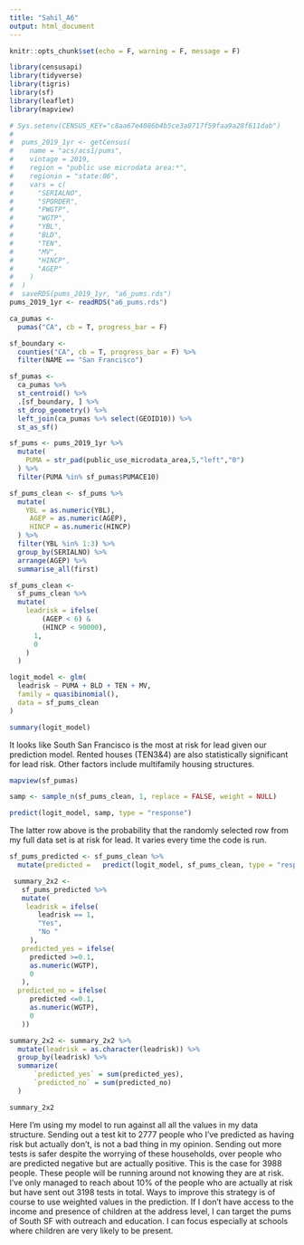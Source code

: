 ```yaml
---
title: "Sahil_A6"
output: html_document
---
```


```r
knitr::opts_chunk$set(echo = F, warning = F, message = F)
```


```r
library(censusapi)
library(tidyverse)
library(tigris)
library(sf)
library(leaflet)
library(mapview)

# Sys.setenv(CENSUS_KEY="c8aa67e4086b4b5ce3a8717f59faa9a28f611dab")
# 
#  pums_2019_1yr <- getCensus(
#    name = "acs/acs1/pums",
#    vintage = 2019,
#    region = "public use microdata area:*",
#    regionin = "state:06",
#    vars = c(
#      "SERIALNO",
#      "SPORDER",
#      "PWGTP",
#      "WGTP",
#      "YBL",
#      "BLD",
#      "TEN",
#      "MV",
#      "HINCP",
#      "AGEP"
#    )
#  )
#  saveRDS(pums_2019_1yr, "a6_pums.rds")
pums_2019_1yr <- readRDS("a6_pums.rds")

ca_pumas <-
  pumas("CA", cb = T, progress_bar = F)

sf_boundary <-
  counties("CA", cb = T, progress_bar = F) %>%
  filter(NAME == "San Francisco")

sf_pumas <-
  ca_pumas %>% 
  st_centroid() %>% 
  .[sf_boundary, ] %>% 
  st_drop_geometry() %>% 
  left_join(ca_pumas %>% select(GEOID10)) %>% 
  st_as_sf()
```

```r
sf_pums <- pums_2019_1yr %>% 
  mutate(
    PUMA = str_pad(public_use_microdata_area,5,"left","0")
  ) %>% 
  filter(PUMA %in% sf_pumas$PUMACE10)

sf_pums_clean <- sf_pums %>%
  mutate(
    YBL = as.numeric(YBL),
     AGEP = as.numeric(AGEP),
     HINCP = as.numeric(HINCP)
  ) %>% 
  filter(YBL %in% 1:3) %>%
  group_by(SERIALNO) %>%
  arrange(AGEP) %>% 
  summarise_all(first)


```


```r
sf_pums_clean <-
  sf_pums_clean %>% 
  mutate(
    leadrisk = ifelse(
        (AGEP < 6) &
        (HINCP < 90000),
      1,
      0
    )
  ) 

```



```r
logit_model <- glm(
  leadrisk ~ PUMA + BLD + TEN + MV,
  family = quasibinomial(),
  data = sf_pums_clean
)

summary(logit_model)
```

It looks like South San Francisco is the most at risk for lead given our prediction model. Rented houses (TEN3&4) are also statistically significant for lead risk. Other factors include multifamily housing structures.


```r
mapview(sf_pumas)
```


```r
samp <- sample_n(sf_pums_clean, 1, replace = FALSE, weight = NULL)
```

```r
predict(logit_model, samp, type = "response")
```

The latter row above is the probability that the randomly selected row from my full data set is at risk for lead. It varies every time the code is run.


```r
sf_pums_predicted <- sf_pums_clean %>%
  mutate(predicted =   predict(logit_model, sf_pums_clean, type = "response" ))

```


```r
 summary_2x2 <-
   sf_pums_predicted %>%
   mutate(
    leadrisk = ifelse(
       leadrisk == 1,
       "Yes",
       "No "
     ),
   predicted_yes = ifelse(
     predicted >=0.1,
     as.numeric(WGTP),
     0
   ),
  predicted_no = ifelse(
     predicted <=0.1,
     as.numeric(WGTP),
     0
   ))

summary_2x2 <- summary_2x2 %>% 
  mutate(leadrisk = as.character(leadrisk)) %>% 
  group_by(leadrisk) %>%
  summarize(
      `predicted_yes` = sum(predicted_yes),
      `predicted_no` = sum(predicted_no)
  )

```

```r
summary_2x2
```

Here I'm using my model to run against all all the values in my data structure. Sending out a test kit to 2777 people who I've predicted as having risk but actually don't, is not a bad thing in my opinion. Sending out more tests is safer despite the worrying of these households, over people who are predicted negative but are actually positive. This is the case for 3988 people. These people will be running around not knowing they are at risk. I've only managed to reach about 10% of the people who are actually at risk but have sent out 3198 tests in total. Ways to improve this strategy is of course to use weighted values in the prediction. If I don't have access to the income and presence of children at the address level, I can target the pums of South SF with outreach and education. I can focus especially at schools where children are very likely to be present.  